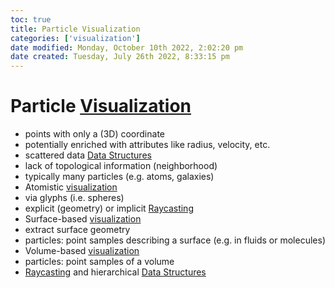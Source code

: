 ```yaml
---
toc: true
title: Particle Visualization
categories: ['visualization']
date modified: Monday, October 10th 2022, 2:02:20 pm
date created: Tuesday, July 26th 2022, 8:33:15 pm
---
```


# Particle [Visualization](visualization.qmd)
- points with only a (3D) coordinate
- potentially enriched with attributes like radius, velocity, etc.
- scattered data [Data Structures](Data%20Structures.qmd)
- lack of topological information (neighborhood)
- typically many particles (e.g. atoms, galaxies)
- Atomistic [visualization](visualization.qmd)
- via glyphs (i.e. spheres)
- explicit (geometry) or implicit [Raycasting](Raycasting.qmd)
- Surface-based [visualization](visualization.qmd)
- extract surface geometry
- particles: point samples describing a surface (e.g. in fluids or molecules)
- Volume-based [visualization](visualization.qmd)
- particles: point samples of a volume
- [Raycasting](Raycasting.qmd) and hierarchical [Data Structures](Data%20Structures.qmd)



